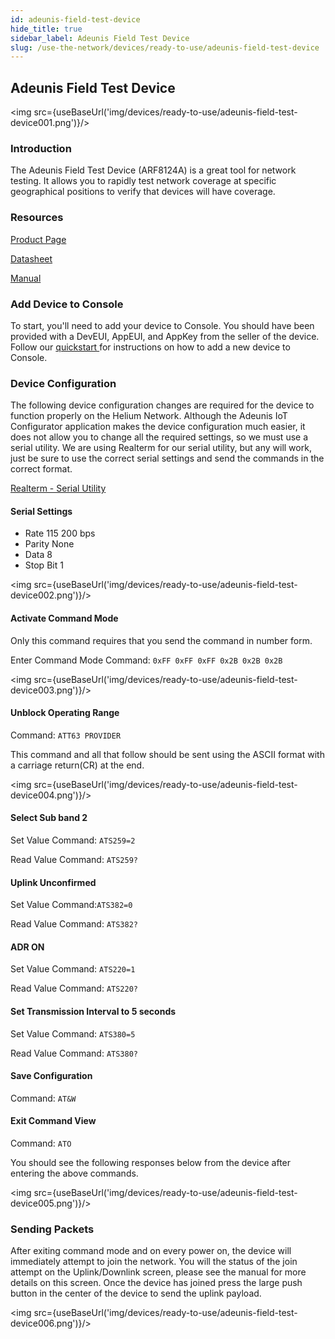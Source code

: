 ```yaml
---
id: adeunis-field-test-device
hide_title: true
sidebar_label: Adeunis Field Test Device
slug: /use-the-network/devices/ready-to-use/adeunis-field-test-device
---
```


## Adeunis Field Test Device

<img src={useBaseUrl('img/devices/ready-to-use/adeunis-field-test-device001.png')}/>

### Introduction

The Adeunis Field Test Device \(ARF8124A\) is a great tool for network testing. It allows you to rapidly test network coverage at specific geographical positions to verify that devices will have coverage. 

### Resources

[Product Page](https://www.adeunis.com/en/produit/ftd-iot-lorawan-network-tester-915-923/)

[Datasheet](https://www.adeunis.com/wp-content/uploads/2020/02/Data_Sheet_FTD_915-923_EN.pdf)

[Manual](https://www.adeunis.com/wp-content/uploads/2019/12/FTD_LoRaWAN_US902-928_UG_GB_V1.0.0.pdf)

### Add Device to Console

To start, you'll need to add your device to Console. You should have been provided with a DevEUI, AppEUI, and AppKey from the seller of the device.  Follow our [quickstart ](../../console/quickstart.md)for instructions on how to add a new device to Console.

### Device Configuration

The following device configuration changes are required for the device to function properly on the Helium Network. Although the Adeunis IoT Configurator application makes the device configuration much easier, it does not allow you to change all the required settings, so we must use a serial utility. We are using Realterm for our serial utility, but any will work, just be sure to use the correct serial settings and send the commands in the correct format.

[Realterm - Serial Utility](https://sourceforge.net/projects/realterm/)

#### Serial Settings

* Rate 115 200 bps
* Parity None
* Data 8
* Stop Bit 1

<img src={useBaseUrl('img/devices/ready-to-use/adeunis-field-test-device002.png')}/>

#### Activate Command Mode

Only this command requires that you send the command in number form.

Enter Command Mode Command: `0xFF 0xFF 0xFF 0x2B 0x2B 0x2B`

<img src={useBaseUrl('img/devices/ready-to-use/adeunis-field-test-device003.png')}/>

#### Unblock Operating Range

Command: `ATT63 PROVIDER`

This command and all that follow should be sent using the ASCII format with a carriage return\(CR\) at the end.

<img src={useBaseUrl('img/devices/ready-to-use/adeunis-field-test-device004.png')}/>

#### Select Sub band 2

Set Value Command: `ATS259=2`

Read Value Command: `ATS259?`

#### Uplink Unconfirmed

Set Value Command:`ATS382=0`

Read Value Command: `ATS382?`

#### ADR ON

Set Value Command: `ATS220=1`

Read Value Command: `ATS220?`

#### Set Transmission Interval to 5 seconds

Set Value Command: `ATS380=5`

Read Value Command: `ATS380?`

#### Save Configuration

Command: `AT&W`

#### Exit Command View 

Command: `ATO`

You should see the following responses below from the device after entering the above commands.

<img src={useBaseUrl('img/devices/ready-to-use/adeunis-field-test-device005.png')}/>

### Sending Packets

After exiting command mode and on every power on, the device will immediately attempt to join the network. You will the status of the join attempt on the Uplink/Downlink screen, please see the manual for more details on this screen. Once the device has joined press the large push button in the center of the device to send the uplink payload.

<img src={useBaseUrl('img/devices/ready-to-use/adeunis-field-test-device006.png')}/>


